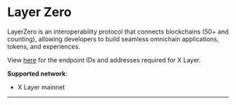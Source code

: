 # Layer Zero

LayerZero is an interoperability protocol that connects blockchains (50+ and counting), allowing developers to build seamless omnichain applications, tokens, and experiences.

View [here](https://docs.layerzero.network/v2/developers/evm/technical-reference/endpoints "Layerzero endpoint") for the endpoint IDs and addresses required for X Layer.

**Supported network**:
- X Layer mainnet

---